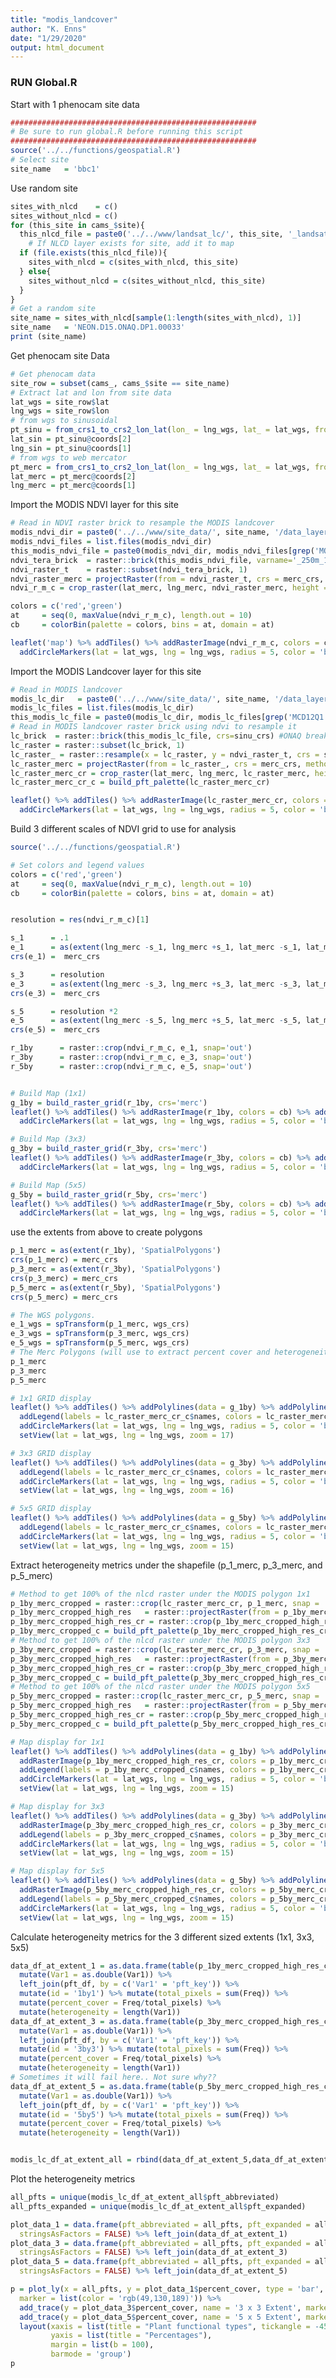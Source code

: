 ```yaml
---
title: "modis_landcover"
author: "K. Enns"
date: "1/29/2020"
output: html_document
---
```



### RUN Global.R


Start with 1 phenocam site data
```r
#######################################################
# Be sure to run global.R before running this script
#######################################################
source('../../functions/geospatial.R')
# Select site 
site_name   = 'bbc1'
```

Use random site 
```r
sites_with_nlcd    = c()
sites_without_nlcd = c()
for (this_site in cams_$site){
  this_nlcd_file = paste0('../../www/landsat_lc/', this_site, '_landsat_lc.tif')
    # If NLCD layer exists for site, add it to map
  if (file.exists(this_nlcd_file)){
    sites_with_nlcd = c(sites_with_nlcd, this_site)
  } else{
    sites_without_nlcd = c(sites_without_nlcd, this_site)
  }
}
# Get a random site
site_name = sites_with_nlcd[sample(1:length(sites_with_nlcd), 1)]
site_name   = 'NEON.D15.ONAQ.DP1.00033'
print (site_name)
```

Get phenocam site Data
```r
# Get phenocam data
site_row = subset(cams_, cams_$site == site_name)
# Extract lat and lon from site data
lat_wgs = site_row$lat
lng_wgs = site_row$lon
# from wgs to sinusoidal
pt_sinu = from_crs1_to_crs2_lon_lat(lon_ = lng_wgs, lat_ = lat_wgs, from_crs = wgs_crs, to_crs = sinu_crs)
lat_sin = pt_sinu@coords[2]
lng_sin = pt_sinu@coords[1]
# from wgs to web mercator
pt_merc = from_crs1_to_crs2_lon_lat(lon_ = lng_wgs, lat_ = lat_wgs, from_crs = wgs_crs, to_crs = merc_crs)
lat_merc = pt_merc@coords[2]
lng_merc = pt_merc@coords[1]
```

Import the MODIS NDVI layer for this site
```r
# Read in NDVI raster brick to resample the MODIS landcover
modis_ndvi_dir = paste0('../../www/site_data/', site_name, '/data_layers/ndvi/tera/')
modis_ndvi_files = list.files(modis_ndvi_dir)
this_modis_ndvi_file = paste0(modis_ndvi_dir, modis_ndvi_files[grep('MOD13Q1.006_250m_aid0001.nc', modis_ndvi_files)])
ndvi_tera_brick  = raster::brick(this_modis_ndvi_file, varname='_250m_16_days_NDVI', crs=sinu_crs)
ndvi_raster_t    = raster::subset(ndvi_tera_brick, 1)
ndvi_raster_merc = projectRaster(from = ndvi_raster_t, crs = merc_crs, res = res(ndvi_raster_t))
ndvi_r_m_c = crop_raster(lat_merc, lng_merc, ndvi_raster_merc, height = 10000, width = 10000, crs_str = merc_crs)

colors = c('red','green')
at     = seq(0, maxValue(ndvi_r_m_c), length.out = 10)
cb     = colorBin(palette = colors, bins = at, domain = at)

leaflet('map') %>% addTiles() %>% addRasterImage(ndvi_r_m_c, colors = cb) %>% addLegend(pal = cb, values = at) %>%
  addCircleMarkers(lat = lat_wgs, lng = lng_wgs, radius = 5, color = 'black', weight=2, opacity = 1, label = site_name)
```

Import the MODIS Landcover layer for this site
```r
# Read in MODIS landcover
modis_lc_dir   = paste0('../../www/site_data/', site_name, '/data_layers/lc/')
modis_lc_files = list.files(modis_lc_dir)
this_modis_lc_file = paste0(modis_lc_dir, modis_lc_files[grep('MCD12Q1.006_500m_aid0001.nc', modis_lc_files)])
# Read in MODIS landcover raster brick using ndvi to resample it
lc_brick  = raster::brick(this_modis_lc_file, crs=sinu_crs) #ONAQ breaks here
lc_raster = raster::subset(lc_brick, 1)
lc_raster_ = raster::resample(x = lc_raster, y = ndvi_raster_t, crs = sinu_crs, method='ngb')
lc_raster_merc = projectRaster(from = lc_raster_, crs = merc_crs, method='ngb', res = res(ndvi_raster_t))
lc_raster_merc_cr = crop_raster(lat_merc, lng_merc, lc_raster_merc, height = 10000, width = 10000, crs_str = merc_crs)
lc_raster_merc_cr_c = build_pft_palette(lc_raster_merc_cr)

leaflet() %>% addTiles() %>% addRasterImage(lc_raster_merc_cr, colors = lc_raster_merc_cr_c$palette) %>% 
  addCircleMarkers(lat = lat_wgs, lng = lng_wgs, radius = 5, color = 'black', weight=2, opacity = 1, label = site_name)
```


Build 3 different scales of NDVI grid to use for analysis
```r
source('../../functions/geospatial.R')

# Set colors and legend values
colors = c('red','green')
at     = seq(0, maxValue(ndvi_r_m_c), length.out = 10)
cb     = colorBin(palette = colors, bins = at, domain = at)


resolution = res(ndvi_r_m_c)[1]

s_1      = .1
e_1      = as(extent(lng_merc -s_1, lng_merc +s_1, lat_merc -s_1, lat_merc +s_1), 'SpatialPolygons')
crs(e_1) =  merc_crs

s_3      = resolution
e_3      = as(extent(lng_merc -s_3, lng_merc +s_3, lat_merc -s_3, lat_merc +s_3), 'SpatialPolygons')
crs(e_3) =  merc_crs

s_5      = resolution *2
e_5      = as(extent(lng_merc -s_5, lng_merc +s_5, lat_merc -s_5, lat_merc +s_5), 'SpatialPolygons')
crs(e_5) =  merc_crs

r_1by      = raster::crop(ndvi_r_m_c, e_1, snap='out')
r_3by      = raster::crop(ndvi_r_m_c, e_3, snap='out')
r_5by      = raster::crop(ndvi_r_m_c, e_5, snap='out')


# Build Map (1x1)
g_1by = build_raster_grid(r_1by, crs='merc')
leaflet() %>% addTiles() %>% addRasterImage(r_1by, colors = cb) %>% addLegend(pal = cb, values = at) %>% addPolylines(data = g_1by) %>%
  addCircleMarkers(lat = lat_wgs, lng = lng_wgs, radius = 5, color = 'black', weight=2, opacity = 1, label = site_name)

# Build Map (3x3)
g_3by = build_raster_grid(r_3by, crs='merc')
leaflet() %>% addTiles() %>% addRasterImage(r_3by, colors = cb) %>% addLegend(pal = cb, values = at) %>% addPolylines(data = g_3by) %>%
  addCircleMarkers(lat = lat_wgs, lng = lng_wgs, radius = 5, color = 'black', weight=2, opacity = 1, label = site_name)

# Build Map (5x5)
g_5by = build_raster_grid(r_5by, crs='merc')
leaflet() %>% addTiles() %>% addRasterImage(r_5by, colors = cb) %>% addLegend(pal = cb, values = at) %>% addPolylines(data = g_5by) %>%
  addCircleMarkers(lat = lat_wgs, lng = lng_wgs, radius = 5, color = 'black', weight=2, opacity = 1, label = site_name)
```


use the extents from above to create polygons
```r
p_1_merc = as(extent(r_1by), 'SpatialPolygons')
crs(p_1_merc) = merc_crs
p_3_merc = as(extent(r_3by), 'SpatialPolygons')
crs(p_3_merc) = merc_crs
p_5_merc = as(extent(r_5by), 'SpatialPolygons')
crs(p_5_merc) = merc_crs

# The WGS polygons.
e_1_wgs = spTransform(p_1_merc, wgs_crs)
e_3_wgs = spTransform(p_3_merc, wgs_crs)
e_5_wgs = spTransform(p_5_merc, wgs_crs)
# The Merc Polygons (will use to extract percent cover and heterogeneity)
p_1_merc
p_3_merc
p_5_merc

# 1x1 GRID display
leaflet() %>% addTiles() %>% addPolylines(data = g_1by) %>% addPolylines(data = e_1_wgs) %>% addRasterImage(lc_raster_merc_cr, colors = lc_raster_merc_cr_c$palette) %>%
  addLegend(labels = lc_raster_merc_cr_c$names, colors = lc_raster_merc_cr_c$colors, position = "bottomleft", opacity = .95, title = 'Landcover') %>%
  addCircleMarkers(lat = lat_wgs, lng = lng_wgs, radius = 5, color = 'black', weight=2, opacity = 1, label = site_name) %>%
  setView(lat = lat_wgs, lng = lng_wgs, zoom = 17)

# 3x3 GRID display
leaflet() %>% addTiles() %>% addPolylines(data = g_3by) %>% addPolylines(data = e_3_wgs) %>% addRasterImage(lc_raster_merc_cr, colors = lc_raster_merc_cr_c$palette) %>%
  addLegend(labels = lc_raster_merc_cr_c$names, colors = lc_raster_merc_cr_c$colors, position = "bottomleft", opacity = .95, title = 'Landcover') %>%
  addCircleMarkers(lat = lat_wgs, lng = lng_wgs, radius = 5, color = 'black', weight=2, opacity = 1, label = site_name) %>%
  setView(lat = lat_wgs, lng = lng_wgs, zoom = 16)

# 5x5 GRID display
leaflet() %>% addTiles() %>% addPolylines(data = g_5by) %>% addPolylines(data = e_5_wgs) %>% addRasterImage(lc_raster_merc_cr, colors = lc_raster_merc_cr_c$palette) %>%
  addLegend(labels = lc_raster_merc_cr_c$names, colors = lc_raster_merc_cr_c$colors, position = "bottomleft", opacity = .95, title = 'Landcover') %>%
  addCircleMarkers(lat = lat_wgs, lng = lng_wgs, radius = 5, color = 'black', weight=2, opacity = 1, label = site_name) %>% 
  setView(lat = lat_wgs, lng = lng_wgs, zoom = 15)
```



Extract heterogeneity metrics under the shapefile (p_1_merc, p_3_merc, and p_5_merc)
```r
# Method to get 100% of the nlcd raster under the MODIS polygon 1x1
p_1by_merc_cropped = raster::crop(lc_raster_merc_cr, p_1_merc, snap = 'out' )
p_1by_merc_cropped_high_res   = raster::projectRaster(from = p_1by_merc_cropped, crs = merc_crs, method='ngb', res = res(p_1by_merc_cropped)/40.5)
p_1by_merc_cropped_high_res_cr = raster::crop(p_1by_merc_cropped_high_res, p_1_merc, snap = 'in' )
p_1by_merc_cropped_c = build_pft_palette(p_1by_merc_cropped_high_res_cr)
# Method to get 100% of the nlcd raster under the MODIS polygon 3x3
p_3by_merc_cropped = raster::crop(lc_raster_merc_cr, p_3_merc, snap = 'out' )
p_3by_merc_cropped_high_res   = raster::projectRaster(from = p_3by_merc_cropped, crs = merc_crs, method='ngb', res = res(p_3by_merc_cropped)/40.5)
p_3by_merc_cropped_high_res_cr = raster::crop(p_3by_merc_cropped_high_res, p_3_merc, snap = 'in' )
p_3by_merc_cropped_c = build_pft_palette(p_3by_merc_cropped_high_res_cr)
# Method to get 100% of the nlcd raster under the MODIS polygon 5x5
p_5by_merc_cropped = raster::crop(lc_raster_merc_cr, p_5_merc, snap = 'out' )
p_5by_merc_cropped_high_res   = raster::projectRaster(from = p_5by_merc_cropped, crs = merc_crs, method='ngb', res = res(p_5by_merc_cropped)/40.5)
p_5by_merc_cropped_high_res_cr = raster::crop(p_5by_merc_cropped_high_res, p_5_merc, snap = 'in' )
p_5by_merc_cropped_c = build_pft_palette(p_5by_merc_cropped_high_res_cr)

# Map display for 1x1
leaflet() %>% addTiles() %>% addPolylines(data = g_1by) %>% addPolylines(data = e_1_wgs) %>%
  addRasterImage(p_1by_merc_cropped_high_res_cr, colors = p_1by_merc_cropped_c$palette) %>%
  addLegend(labels = p_1by_merc_cropped_c$names, colors = p_1by_merc_cropped_c$colors, position = "bottomleft", opacity = .95, title = 'Landcover') %>%
  addCircleMarkers(lat = lat_wgs, lng = lng_wgs, radius = 5, color = 'black', weight=2, opacity = 1, label = site_name) %>%
  setView(lat = lat_wgs, lng = lng_wgs, zoom = 15)

# Map display for 3x3
leaflet() %>% addTiles() %>% addPolylines(data = g_3by) %>% addPolylines(data = e_3_wgs) %>%
  addRasterImage(p_3by_merc_cropped_high_res_cr, colors = p_3by_merc_cropped_c$palette) %>%
  addLegend(labels = p_3by_merc_cropped_c$names, colors = p_3by_merc_cropped_c$colors, position = "bottomleft", opacity = .95, title = 'Landcover') %>%
  addCircleMarkers(lat = lat_wgs, lng = lng_wgs, radius = 5, color = 'black', weight=2, opacity = 1, label = site_name) %>%
  setView(lat = lat_wgs, lng = lng_wgs, zoom = 15)

# Map display for 5x5 
leaflet() %>% addTiles() %>% addPolylines(data = g_5by) %>% addPolylines(data = e_5_wgs) %>% 
  addRasterImage(p_5by_merc_cropped_high_res_cr, colors = p_5by_merc_cropped_c$palette) %>%
  addLegend(labels = p_5by_merc_cropped_c$names, colors = p_5by_merc_cropped_c$colors, position = "bottomleft", opacity = .95, title = 'Landcover') %>%
  addCircleMarkers(lat = lat_wgs, lng = lng_wgs, radius = 5, color = 'black', weight=2, opacity = 1, label = site_name) %>% 
  setView(lat = lat_wgs, lng = lng_wgs, zoom = 15)

```



Calculate heterogeneity metrics for the 3 different sized extents (1x1, 3x3, 5x5)
```r
data_df_at_extent_1 = as.data.frame(table(p_1by_merc_cropped_high_res_cr@data@values), stringsAsFactors=FALSE) %>% 
  mutate(Var1 = as.double(Var1)) %>%
  left_join(pft_df, by = c('Var1' = 'pft_key')) %>% 
  mutate(id = '1by1') %>% mutate(total_pixels = sum(Freq)) %>%
  mutate(percent_cover = Freq/total_pixels) %>% 
  mutate(heterogeneity = length(Var1))
data_df_at_extent_3 = as.data.frame(table(p_3by_merc_cropped_high_res_cr@data@values), stringsAsFactors=FALSE) %>% 
  mutate(Var1 = as.double(Var1)) %>%
  left_join(pft_df, by = c('Var1' = 'pft_key')) %>% 
  mutate(id = '3by3') %>% mutate(total_pixels = sum(Freq)) %>%
  mutate(percent_cover = Freq/total_pixels) %>% 
  mutate(heterogeneity = length(Var1))
# Sometimes it will fail here.. Not sure why??
data_df_at_extent_5 = as.data.frame(table(p_5by_merc_cropped_high_res_cr@data@values), stringsAsFactors=FALSE) %>% 
  mutate(Var1 = as.double(Var1)) %>%
  left_join(pft_df, by = c('Var1' = 'pft_key')) %>% 
  mutate(id = '5by5') %>% mutate(total_pixels = sum(Freq)) %>%
  mutate(percent_cover = Freq/total_pixels) %>% 
  mutate(heterogeneity = length(Var1))


modis_lc_df_at_extent_all = rbind(data_df_at_extent_5,data_df_at_extent_3,data_df_at_extent_1)
```

Plot the heterogeneity metrics 
```r
all_pfts = unique(modis_lc_df_at_extent_all$pft_abbreviated)
all_pfts_expanded = unique(modis_lc_df_at_extent_all$pft_expanded)

plot_data_1 = data.frame(pft_abbreviated = all_pfts, pft_expanded = all_pfts_expanded,
  stringsAsFactors = FALSE) %>% left_join(data_df_at_extent_1)
plot_data_3 = data.frame(pft_abbreviated = all_pfts, pft_expanded = all_pfts_expanded,
  stringsAsFactors = FALSE) %>% left_join(data_df_at_extent_3)
plot_data_5 = data.frame(pft_abbreviated = all_pfts, pft_expanded = all_pfts_expanded,
  stringsAsFactors = FALSE) %>% left_join(data_df_at_extent_5)

p = plot_ly(x = all_pfts, y = plot_data_1$percent_cover, type = 'bar', name = '1 x 1 Extent', 
  marker = list(color = 'rgb(49,130,189)')) %>%
  add_trace(y = plot_data_3$percent_cover, name = '3 x 3 Extent', marker = list(color = 'rgb(256,100,100)')) %>%
  add_trace(y = plot_data_5$percent_cover, name = '5 x 5 Extent', marker = list(color = 'rgb(123,204,12)')) %>%
  layout(xaxis = list(title = "Plant functional types", tickangle = -45),
         yaxis = list(title = "Percentages"),
         margin = list(b = 100),
         barmode = 'group')
p
```





















